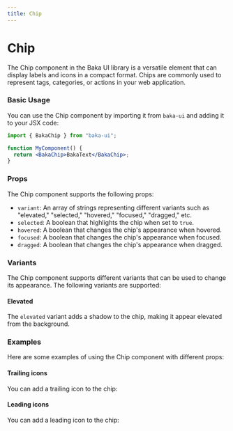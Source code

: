 ```yaml
---
title: Chip
---
```


# Chip

The Chip component in the Baka UI library is a versatile element that can display labels and icons in a compact format. Chips are commonly used to represent tags, categories, or actions in your web application.

<Demo src="/demos/material-you/chip" />

### Basic Usage

You can use the Chip component by importing it from `baka-ui` and adding it to your JSX code:

```jsx
import { BakaChip } from "baka-ui";

function MyComponent() {
  return <BakaChip>BakaText</BakaChip>;
}
```

### Props

The Chip component supports the following props:

- `variant`: An array of strings representing different variants such as "elevated," "selected," "hovered," "focused," "dragged," etc.
- `selected`: A boolean that highlights the chip when set to `true`.
- `hovered`: A boolean that changes the chip's appearance when hovered.
- `focused`: A boolean that changes the chip's appearance when focused.
- `dragged`: A boolean that changes the chip's appearance when dragged.

### Variants 

The Chip component supports different variants that can be used to change its appearance. The following variants are supported:

#### Elevated

The `elevated` variant adds a shadow to the chip, making it appear elevated from the background.

<Demo src="/demos/material-you/chip/elevated" />


### Examples

Here are some examples of using the Chip component with different props:


#### Trailing icons

You can add a trailing icon to the chip:

<Demo src="/demos/material-you/chip/trailing-icon" />

#### Leading icons

You can add a leading icon to the chip:

<Demo src="/demos/material-you/chip/leading-icon" />